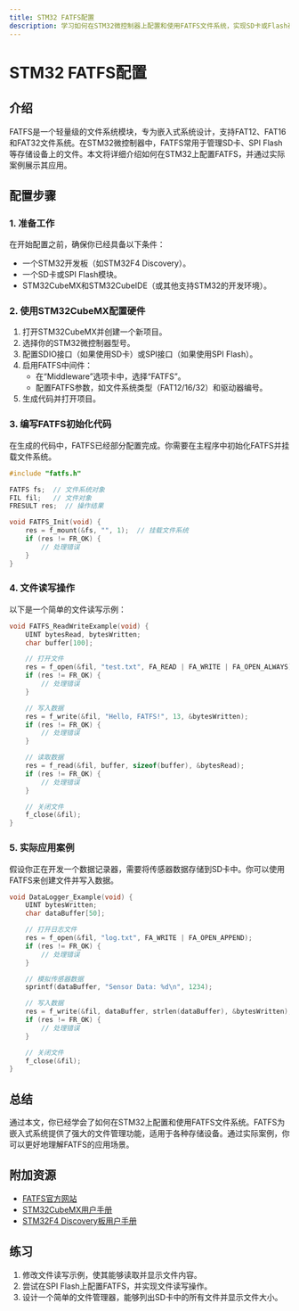 ```yaml
---
title: STM32 FATFS配置
description: 学习如何在STM32微控制器上配置和使用FATFS文件系统，实现SD卡或Flash存储器的文件读写操作。
---
```


# STM32 FATFS配置

## 介绍

FATFS是一个轻量级的文件系统模块，专为嵌入式系统设计，支持FAT12、FAT16和FAT32文件系统。在STM32微控制器中，FATFS常用于管理SD卡、SPI Flash等存储设备上的文件。本文将详细介绍如何在STM32上配置FATFS，并通过实际案例展示其应用。

## 配置步骤

### 1. 准备工作

在开始配置之前，确保你已经具备以下条件：
- 一个STM32开发板（如STM32F4 Discovery）。
- 一个SD卡或SPI Flash模块。
- STM32CubeMX和STM32CubeIDE（或其他支持STM32的开发环境）。

### 2. 使用STM32CubeMX配置硬件

1. 打开STM32CubeMX并创建一个新项目。
2. 选择你的STM32微控制器型号。
3. 配置SDIO接口（如果使用SD卡）或SPI接口（如果使用SPI Flash）。
4. 启用FATFS中间件：
   - 在“Middleware”选项卡中，选择“FATFS”。
   - 配置FATFS参数，如文件系统类型（FAT12/16/32）和驱动器编号。
5. 生成代码并打开项目。

### 3. 编写FATFS初始化代码

在生成的代码中，FATFS已经部分配置完成。你需要在主程序中初始化FATFS并挂载文件系统。

```c
#include "fatfs.h"

FATFS fs;  // 文件系统对象
FIL fil;   // 文件对象
FRESULT res;  // 操作结果

void FATFS_Init(void) {
    res = f_mount(&fs, "", 1);  // 挂载文件系统
    if (res != FR_OK) {
        // 处理错误
    }
}
```

### 4. 文件读写操作

以下是一个简单的文件读写示例：

```c
void FATFS_ReadWriteExample(void) {
    UINT bytesRead, bytesWritten;
    char buffer[100];

    // 打开文件
    res = f_open(&fil, "test.txt", FA_READ | FA_WRITE | FA_OPEN_ALWAYS);
    if (res != FR_OK) {
        // 处理错误
    }

    // 写入数据
    res = f_write(&fil, "Hello, FATFS!", 13, &bytesWritten);
    if (res != FR_OK) {
        // 处理错误
    }

    // 读取数据
    res = f_read(&fil, buffer, sizeof(buffer), &bytesRead);
    if (res != FR_OK) {
        // 处理错误
    }

    // 关闭文件
    f_close(&fil);
}
```

### 5. 实际应用案例

假设你正在开发一个数据记录器，需要将传感器数据存储到SD卡中。你可以使用FATFS来创建文件并写入数据。

```c
void DataLogger_Example(void) {
    UINT bytesWritten;
    char dataBuffer[50];

    // 打开日志文件
    res = f_open(&fil, "log.txt", FA_WRITE | FA_OPEN_APPEND);
    if (res != FR_OK) {
        // 处理错误
    }

    // 模拟传感器数据
    sprintf(dataBuffer, "Sensor Data: %d\n", 1234);

    // 写入数据
    res = f_write(&fil, dataBuffer, strlen(dataBuffer), &bytesWritten);
    if (res != FR_OK) {
        // 处理错误
    }

    // 关闭文件
    f_close(&fil);
}
```

## 总结

通过本文，你已经学会了如何在STM32上配置和使用FATFS文件系统。FATFS为嵌入式系统提供了强大的文件管理功能，适用于各种存储设备。通过实际案例，你可以更好地理解FATFS的应用场景。

## 附加资源

- [FATFS官方网站](http://elm-chan.org/fsw/ff/00index_e.html)
- [STM32CubeMX用户手册](https://www.st.com/en/development-tools/stm32cubemx.html)
- [STM32F4 Discovery板用户手册](https://www.st.com/en/evaluation-tools/stm32f4discovery.html)

## 练习

1. 修改文件读写示例，使其能够读取并显示文件内容。
2. 尝试在SPI Flash上配置FATFS，并实现文件读写操作。
3. 设计一个简单的文件管理器，能够列出SD卡中的所有文件并显示文件大小。
